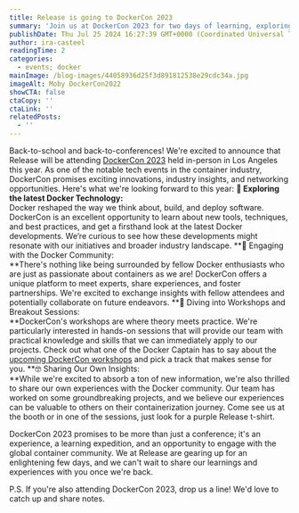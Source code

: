```yaml
---
title: Release is going to DockerCon 2023
summary: 'Join us at DockerCon 2023 for two days of learning, exploring and networking. '
publishDate: Thu Jul 25 2024 16:27:39 GMT+0000 (Coordinated Universal Time)
author: ira-casteel
readingTime: 2
categories:
  - events; docker
mainImage: /blog-images/44058936d25f3d891812538e29cdc34a.jpg
imageAlt: Moby DockerCon2022
showCTA: false
ctaCopy: ''
ctaLink: ''
relatedPosts:
  - ''
---
```


Back-to-school and back-to-conferences! We're excited to announce that Release will be attending [DockerCon 2023](https://www.dockercon.com/) held in-person in Los Angeles this year. As one of the notable tech events in the container industry, DockerCon promises exciting innovations, industry insights, and networking opportunities. Here's what we're looking forward to this year:
**🐳 Exploring the latest Docker Technology:**   
Docker reshaped the way we think about, build, and deploy software. DockerCon is an excellent opportunity to learn about new tools, techniques, and best practices, and get a firsthand look at the latest Docker developments. We’re curious to see how these developments might resonate with our initiatives and broader industry landscape.
**👋 Engaging with the Docker Community:   
‍**There's nothing like being surrounded by fellow Docker enthusiasts who are just as passionate about containers as we are! DockerCon offers a unique platform to meet experts, share experiences, and foster partnerships. We're excited to exchange insights with fellow attendees and potentially collaborate on future endeavors.
**📝 Diving into Workshops and Breakout Sessions:  
‍**DockerCon's workshops are where theory meets practice. We're particularly interested in hands-on sessions that will provide our team with practical knowledge and skills that we can immediately apply to our projects. Check out what one of the Docker Captain has to say about the [upcoming DockerCon workshops](https://www.docker.com/blog/dockercon-workshops-what-to-expect/) and pick a track that makes sense for you.
**🤓 Sharing Our Own Insights:  
‍**While we're excited to absorb a ton of new information, we're also thrilled to share our own experiences with the Docker community. Our team has worked on some groundbreaking projects, and we believe our experiences can be valuable to others on their containerization journey. Come see us at the booth or in one of the sessions, just look for a purple Release t-shirt.

DockerCon 2023 promises to be more than just a conference; it's an experience, a learning expedition, and an opportunity to engage with the global container community. We at Release are gearing up for an enlightening few days, and we can't wait to share our learnings and experiences with you once we're back.

P.S. If you're also attending DockerCon 2023, drop us a line! We'd love to catch up and share notes.